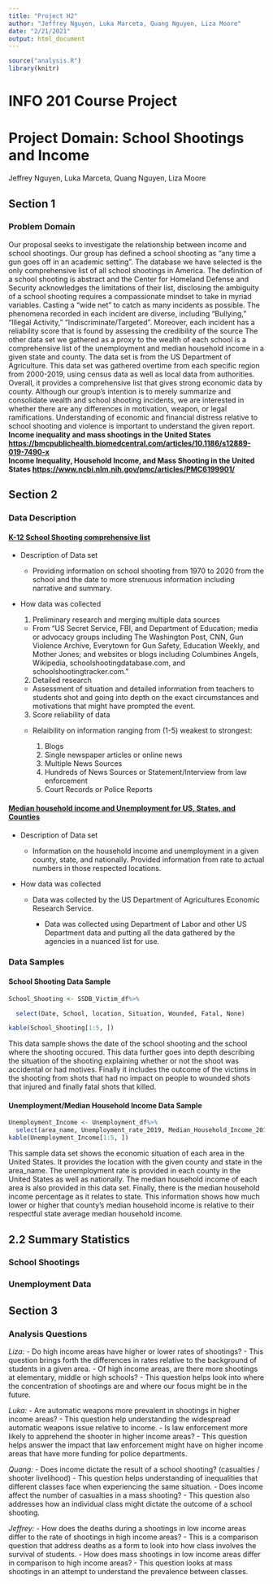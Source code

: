 ```yaml
---
title: "Project H2"
author: "Jeffrey Nguyen, Luka Marceta, Quang Nguyen, Liza Moore"
date: "2/21/2021"
output: html_document
---
```


```r
source("analysis.R")
library(knitr)
```

# INFO 201 Course Project

# Project Domain: School Shootings and Income

Jeffrey Nguyen, Luka Marceta, Quang Nguyen, Liza Moore

## Section 1 

### Problem Domain 
Our proposal seeks to investigate the relationship between income and school shootings. Our group has defined a school shooting as "any time a gun goes off in an academic setting". The database we have selected is the only comprehensive list of all school shootings in America. The definition of a school shooting is abstract and the Center for Homeland Defense and Security acknowledges the limitations of their list, disclosing the ambiguity of a school shooting requires a compassionate mindset to take in myriad variables. Casting a "wide net" to catch as many incidents as possible. The phenomena recorded in each incident are diverse, including "Bullying," "Illegal Activity," "Indiscriminate/Targeted". Moreover, each incident has a reliability score that is found by assessing the credibility of the source
The other data set we gathered as a proxy to the wealth of each school is a comprehensive list of the unemployment and median household income in a given state and county. The data set is from the US Department of Agriculture. This data set was gathered overtime from each specific region from 2000-2019, using census data as well as local data from authorities. Overall, it provides a comprehensive list that gives strong economic data by county.                                                      Although our group's intention is to merely summarize and consolidate wealth and school shooting incidents, we are interested in whether there are any differences in motivation, weapon, or legal ramifications. Understanding of economic and financial distress relative to school shooting and violence is important to understand the given report.                                                                        
**Income inequality and mass shootings in the United States <https://bmcpublichealth.biomedcentral.com/articles/10.1186/s12889-019-7490-x>**     
**Income Inequality, Household Income, and Mass Shooting in the United States <https://www.ncbi.nlm.nih.gov/pmc/articles/PMC6199901/>**                            

## Section 2

### Data Description

#### [K-12 School Shooting comprehensive list](https://www.chds.us/ssdb/data-map/)

-   Description of Data set

    -   Providing information on school shooting from 1970 to 2020 from the school and the date to more strenuous information including narrative and summary.

-   How data was collected

    1.  Preliminary research and merging multiple data sources

    -   From "US Secret Service, FBI, and Department of Education; media or advocacy groups including The Washington Post, CNN, Gun Violence Archive, Everytown for Gun Safety, Education Weekly, and Mother Jones; and websites or blogs including Columbines Angels, Wikipedia, schoolshootingdatabase.com, and schoolshootingtracker.com."

    2.  Detailed research

    -   Assessment of situation and detailed information from teachers to students shot and going into depth on the exact circumstances and motivations that might have prompted the event.

    3.  Score reliability of data

    -   Relaibility on information ranging from (1-5) weakest to strongest:

        1.  Blogs
        2.  Single newspaper articles or online news
        3.  Multiple News Sources
        4.  Hundreds of News Sources or Statement/Interview from law enforcement
        5.  Court Records or Police Reports

#### [Median household income and Unemployment for US, States, and Counties](https://www.ers.usda.gov/data-products/county-level-data-sets/download-data/)

-   Description of Data set

    -   Information on the household income and unemployment in a given county, state, and nationally. Provided information from rate to actual numbers in those respected locations.

-   How data was collected

    -   Data was collected by the US Department of Agricultures Economic Research Service.

        -   Data was collected using Department of Labor and other US Department data and putting all the data gathered by the agencies in a nuanced list for use.

### Data Samples

#### School Shooting Data Sample

```r
School_Shooting <- SSDB_Victim_df%>%

  select(Date, School, location, Situation, Wounded, Fatal, None)

kable(School_Shooting[1:5, ])
```
This data sample shows the date of the school shooting and the school where the shooting occured. This data further goes into depth describing the situation of the shooting explaining whether or not the shoot was accidental or had motives. Finally it includes the outcome of the victims in the shooting from shots that had no impact on people to wounded shots that injured and finally fatal shots that killed.

#### Unemployment/Median Household Income Data Sample

```r
Unemployment_Income <- Unemployment_df%>%
  select(area_name, Unemployment_rate_2019, Median_Household_Income_2019, Med_HH_Income_Percent_of_State_Total_2019)
kable(Unemployment_Income[1:5, ])
```
This sample data set shows the economic situation of each area in the United States. It provides the location with the given county and state in the area_name. The unemployment rate is provided in each county in the United States as well as nationally. The median household income of each area is also provided in this data set. Finally, there is the median household income percentage as it relates to state. This information shows how much lower or higher that county's median household income is relative to their respectful state average median household income. 

## 2.2 Summary Statistics

### School Shootings

### Unemployment Data

## Section 3

### Analysis Questions

*Liza:* - Do high income areas have higher or lower rates of shootings? - This question brings forth the differences in rates relative to the background of students in a given area. - Of high income areas, are there more shootings at elementary, middle or high schools? - This question helps look into where the concentration of shootings are and where our focus might be in the future.

*Luka:* - Are automatic weapons more prevalent in shootings in higher income areas? - This question help understanding the widespread automatic weapons issue relative to income. - Is law enforcement more likely to apprehend the shooter in higher income areas? - This question helps answer the impact that law enforcement might have on higher income areas that have more funding for police departments.

*Quang:* - Does income dictate the result of a school shooting? (casualties / shooter livelihood) - This question helps understanding of inequalities that different classes face when experiencing the same situation. - Does income affect the number of casualties in a mass shooting? - This question also addresses how an individual class might dictate the outcome of a school shooting.

*Jeffrey:* - How does the deaths during a shootings in low income areas differ to the rate of shootings in high income areas? - This is a comparison question that address deaths as a form to look into how class involves the survival of students. - How does mass shootings in low income areas differ in comparison to high income areas? - This question looks at mass shootings in an attempt to understand the prevalence between classes.
